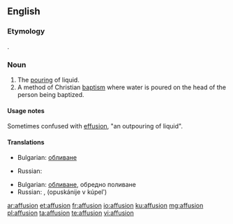 ==English==
{{wikipedia}}

===Etymology===
{{etyl|la|en}} {{term|affusio|lang=la}}.

===Noun===
{{en-noun}}

# The [[pour]]ing of liquid.
# A method of Christian [[baptism]] where water is poured on the head of the person being baptized.

====Usage notes====
Sometimes confused with [[effusion]], "an outpouring of liquid".

====Translations====
{{trans-top|pouring of liquid}}
* Bulgarian: [[обливане]]
{{trans-mid}}
* Russian: {{t+|ru|обливание|n|tr=oblivánije|sc=Cyrl}}
{{trans-bottom}}

{{trans-top|a method of Christian baptism where water is poured on the head of the person being baptized}}
* Bulgarian: [[обливане]], обредно поливане
* Russian: {{t+|ru|окропление|n|tr=okroplénije|sc=Cyrl}}, {{l|ru|опускание}} {{l|ru|в}} {{l|ru|купель}} (opuskánije v kúpelʹ) {{n}}
{{trans-mid}}
{{trans-bottom}}

[[ar:affusion]]
[[et:affusion]]
[[fr:affusion]]
[[io:affusion]]
[[ku:affusion]]
[[mg:affusion]]
[[pl:affusion]]
[[ta:affusion]]
[[te:affusion]]
[[vi:affusion]]